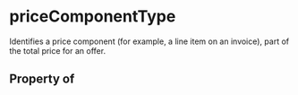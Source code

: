 # priceComponentType

Identifies a price component (for example, a line item on an invoice), part of the total price for an offer.

## Property of



